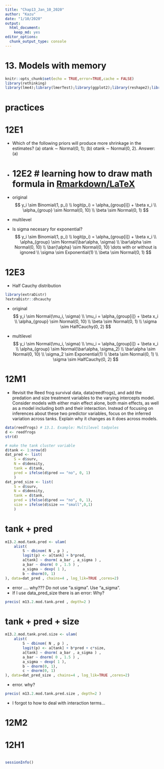 ```yaml
---
title: "Chap13_Jan_10_2020"
author: "Kazu"
date: "1/10/2020"
output: 
  html_document: 
    keep_md: yes
editor_options: 
  chunk_output_type: console
---
```

# 13. Models with memory
```r
knitr::opts_chunk$set(echo = TRUE,error=TRUE,cache = FALSE)
library(rethinking)
library(lme4);library(lmerTest);library(ggplot2);library(reshape2);library(tidyverse);library(readr)
```

# practices
# 12E1 
* Which of the following priors will produce more shrinkage in the estimates? (a) αtank ∼
Normal(0, 1); (b) αtank ∼ Normal(0, 2). Answer: (a)
* 
# 12E2 # learning how to draw math formula in [Rmarkdown/LaTeX](https://en.wikibooks.org/wiki/LaTeX/Mathematics)
* original
$$
y_i \sim Binomial(1, p_i) \\
logit(p_i) = \alpha_{group[i]} + \beta x_i \\
\alpha_{group} \sim Normal(0, 10) \\
\beta \sim Normal(0, 1)
$$

* multilevel 
* Is sigma necesary for exponential?
$$
y_i \sim Binomial(1, p_i) \\
logit(p_i) = \alpha_{group[i]} + \beta x_i \\
\alpha_{group} \sim Normal(\bar\alpha, \sigma) \\
\bar\alpha \sim Normal(0, 10) \\
\bar{\alpha} \sim Normal(0, 10) \dots with or without is ignored \\ 
\sigma \sim Exponential(1) \\ 
\beta \sim Normal(0, 1)
$$


# 12E3
* Half Cauchy distribution
```r
library(extraDistr)
?extraDistr::dhcauchy
```

* original
$$
y_i \sim Normal(\mu_i, \sigma) \\
\mu_i = \alpha_{group[i]} + \beta x_i \\
\alpha_{group} \sim Normal(0, 10) \\
\beta \sim Normal(0, 1) \\
\sigma \sim HalfCauchy(0, 2)
$$

* multilevel
$$
y_i \sim Normal(\mu_i, \sigma) \\
\mu_i = \alpha_{group[i]} + \beta x_i \\
\alpha_{group} \sim Normal(\bar\alpha, \sigma_2) \\
\bar\alpha \sim Normal(0, 10) \\
\sigma_2 \sim Exponential(1) \\ 
\beta \sim Normal(0, 1) \\
\sigma \sim HalfCauchy(0, 2)
$$

# 12M1 
* Revisit the Reed frog survival data, data(reedfrogs), and add the predation and size treatment variables to the varying intercepts model. Consider models with either main effect alone, both main effects, as well as a model including both and their interaction. Instead of focusing on inferences about these two predictor variables, focus on the inferred variation across tanks. Explain why it changes as it does across models.
```r
data(reedfrogs) # 13.1. Example: Multilevel tadpoles
d <- reedfrogs
str(d)
```
```r
# make the tank cluster variable
d$tank <- 1:nrow(d)
dat_pred <- list(
    S = d$surv,
    N = d$density,
    tank = d$tank,
    pred = ifelse(d$pred == "no", 0, 1)
    )
dat_pred_size <- list(
    S = d$surv,
    N = d$density,
    tank = d$tank,
    pred = ifelse(d$pred == "no", 0, 1),
    size = ifelse(d$size == "small",0,1)
    )
```

# tank + pred
```r
m13.2.mod.tank.pred <- ulam(
    alist(
        S ~ dbinom( N , p ) ,
        logit(p) <- a[tank] + b*pred,
        a[tank] ~ dnorm( a_bar , a_sigma ) ,
        a_bar ~ dnorm( 0 , 1.5 ) ,
        a_sigma ~ dexp( 1 ),
        b ~ dnorm(0, 1)
), data=dat_pred , chains=4 , log_lik=TRUE ,cores=2) 
```
* error .... why??? Do not use "a.sigma". Use "a_sigma".
* If I use data_pred_size there is an error: Why?
 <!-- SYNTAX ERROR, MESSAGE(S) FROM PARSER: -->
<!-- Variable identifier (name) may not be reserved word -->
<!--     found identifier=size -->
<!-- Variable identifier (name) may not be reserved word -->
<!--     found identifier=size -->
<!--  error in 'model9a66097c2c3_44191844a02ecf95246d72c40b264e24' at line 2, column 7 -->
<!--   ------------------------------------------------- -->
<!--      1: data{ -->
<!--      2:     int size[48]; -->
<!--               ^ -->
<!--      3:     int N[48]; -->
<!--   ------------------------------------------------- -->
<!-- PARSER EXPECTED: <identifier> -->
<!-- Error in stanc(file = file, model_code = model_code, model_name = model_name,  :  -->
<!--   failed to parse Stan model '44191844a02ecf95246d72c40b264e24' due to the above error. -->

```r
precis( m13.2.mod.tank.pred , depth=2 )
```


# tank + pred + size
```r
m13.2.mod.tank.pred.size <- ulam(
    alist(
        S ~ dbinom( N , p ) ,
        logit(p) <- a[tank] + b*pred + c*size,
        a[tank] ~ dnorm( a_bar , a_sigma ) ,
        a_bar ~ dnorm( 0 , 1.5 ) ,
        a_sigma ~ dexp( 1 ),
        b ~ dnorm(0, 1),
        c ~ dnorm(0, 1)
), data=dat_pred_size , chains=4 , log_lik=TRUE ,cores=2) 
```
* error. why?

```r
precis( m13.2.mod.tank.pred.size , depth=2 )
```



* I forgot to how to deal with interaction terms...


# 12M2
# 12H1
```r

```




```r
sessionInfo()
```

